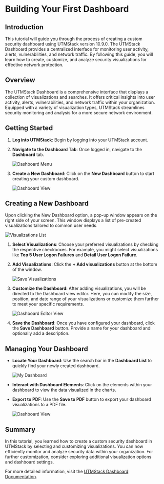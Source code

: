 # Building Your First Dashboard

## Introduction

This tutorial will guide you through the process of creating a custom security dashboard using UTMStack version 10.9.0. The UTMStack Dashboard provides a centralized interface for monitoring user activity, alerts, vulnerabilities, and network traffic. By following this guide, you will learn how to create, customize, and analyze security visualizations for effective network protection.

## Overview

The UTMStack Dashboard is a comprehensive interface that displays a collection of visualizations and searches. It offers critical insights into user activity, alerts, vulnerabilities, and network traffic within your organization. Equipped with a variety of visualization types, UTMStack streamlines security monitoring and analysis for a more secure network environment.

## Getting Started

1. **Log into UTMStack**: Begin by logging into your UTMStack account.
2. **Navigate to the Dashboard Tab**: Once logged in, navigate to the **Dashboard** tab.

   ![Dashboard Menu](https://mintcdn.com/utmstack/-JweBhSZIV7FRzin/images/dashboards/dashboardmenu.png?fit=max&auto=format&n=-JweBhSZIV7FRzin&q=85&s=67a9429d6db0f2bb381cafaa4d43b9b1)

3. **Create a New Dashboard**: Click on the **New Dashboard** button to start creating your custom dashboard.

   ![Dashboard View](https://mintcdn.com/utmstack/-JweBhSZIV7FRzin/images/dashboards/dashboardnewvisualization.png?fit=max&auto=format&n=-JweBhSZIV7FRzin&q=85&s=e65f182ea870e94474f70ddad0ab0e61)

## Creating a New Dashboard

Upon clicking the New Dashboard option, a pop-up window appears on the right side of your screen. This window displays a list of pre-created visualizations tailored to common user needs.

![Visualizations List](https://mintcdn.com/utmstack/lxb2uSs0wybYno8q/images/dashboards/visualizationslist.png?fit=max&auto=format&n=lxb2uSs0wybYno8q&q=85&s=641be0acdd5c2c14c95582fe627a1f6d)

1. **Select Visualizations**: Choose your preferred visualizations by checking the respective checkboxes. For example, you might select visualizations like **Top 5 User Logon Failures** and **Detail User Logon Failure**.
2. **Add Visualizations**: Click the **+ Add visualizations** button at the bottom of the window.

   ![Save Visualizations](https://mintcdn.com/utmstack/lxb2uSs0wybYno8q/images/dashboards/savevisualizations.png?fit=max&auto=format&n=lxb2uSs0wybYno8q&q=85&s=6fa879406cb65141dbd9d833fb220417)

3. **Customize the Dashboard**: After adding visualizations, you will be directed to the Dashboard view editor. Here, you can modify the size, position, and date range of your visualizations or customize them further to meet your specific requirements.

   ![Dashboard Editor View](https://mintcdn.com/utmstack/-JweBhSZIV7FRzin/images/dashboards/dashboareditorview.png?fit=max&auto=format&n=-JweBhSZIV7FRzin&q=85&s=fdd96790ae3104a8a286562ce2016bdd)

4. **Save the Dashboard**: Once you have configured your dashboard, click the **Save Dashboard** button. Provide a name for your dashboard and optionally add a description.

## Managing Your Dashboard

- **Locate Your Dashboard**: Use the search bar in the **Dashboard List** to quickly find your newly created dashboard.

  ![My Dashboard](https://mintcdn.com/utmstack/lxb2uSs0wybYno8q/images/dashboards/mydashboard.png?fit=max&auto=format&n=lxb2uSs0wybYno8q&q=85&s=3aba90bc025dba4312583eb6c6212fb1)

- **Interact with Dashboard Elements**: Click on the elements within your dashboard to view the data visualized in the charts.
- **Export to PDF**: Use the **Save to PDF** button to export your dashboard visualizations to a PDF file.

  ![Dashboard View](https://mintcdn.com/utmstack/-JweBhSZIV7FRzin/images/dashboards/dashboardview.png?fit=max&auto=format&n=-JweBhSZIV7FRzin&q=85&s=ca648941061cdddc115dd2615de60882)

## Summary

In this tutorial, you learned how to create a custom security dashboard in UTMStack by selecting and customizing visualizations. You can now efficiently monitor and analyze security data within your organization. For further customization, consider exploring additional visualization options and dashboard settings.

For more detailed information, visit the [UTMStack Dashboard Documentation](https://documentation.utmstack.com/v10/dashboards/dashboard).

